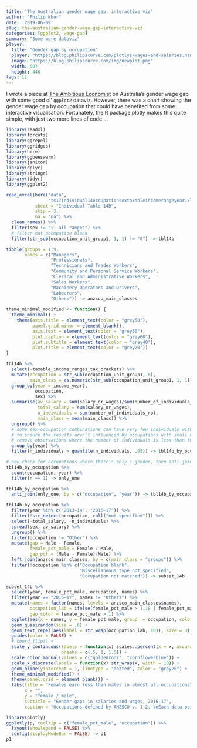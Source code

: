 ```yaml
---
title: 'The Australian gender wage gap: interactive viz'
author: "Philip Khor"
date: '2019-06-09'
slug: the-australian-gender-wage-gap-interactive-viz
categories: [ggplot2, wage-gap]
summary: "Some more dataviz"
player:
  title: "Gender gap by occupation"
  player: "https://blog.philipscurve.com/plotlys/wages-and-salaries.html"
  image: "https://blog.philipscurve.com/img/newplot.png"
  width: 607
  height: 446
tags: []
---
```


I wrote a piece at [The Ambitious Economist](https://theambitiouseconomist.com/an-analysis-of-the-gender-wage-gap-in-australia/) on Australia's gender wage gap with some good ol' `ggplot2` dataviz. However, there was a chart showing the gender wage gap by occupation that could have benefited from some interactive visualisation. Fortunately, the R package plotly makes this quite simple, with just two more lines of code ... 


```r
library(readxl)
library(forcats)
library(ggrepel)
library(ggridges)
library(here)
library(ggbeeswarm)
library(janitor)
library(dplyr)
library(stringr)
library(tidyr)
library(ggplot2)

read_excel(here("data", 
                "ts17individual14occupationsextaxableincomerangeyear.xlsx"), 
           sheet = "Individual Table 14B", 
           skip = 3, 
           na = "na") %>% 
  clean_names() %>% 
  filter(sex != "i. all ranges") %>% 
  # filter out occupation blank
  filter(str_sub(occupation_unit_group1, 1, 1) != "0") -> tbl14b

tibble(groups = 1:9, 
       names = c("Managers", 
                 "Professionals", 
                 "Technicians and Trades Workers",
                 "Community and Personal Service Workers", 
                 "Clerical and Administrative Workers", 
                 "Sales Workers",
                 "Machinery Operators and Drivers", 
                 "Labourers",
                 "Others")) -> anzsco_main_classes
 
theme_minimal_modified <- function() { 
  theme_minimal() + 
    theme(axis.title = element_text(color = "grey50"), 
          panel.grid.minor = element_blank(), 
          axis.text = element_text(color = "grey50"), 
          plot.caption = element_text(color = "grey60"), 
          plot.subtitle = element_text(color = "grey40"), 
          plot.title = element_text(color = "grey20"))
}

tbl14b %>% 
  select(-taxable_income_ranges_tax_brackets) %>% 
  mutate(occupation = str_sub(occupation_unit_group1, 6), 
         main_class = as.numeric(str_sub(occupation_unit_group1, 1, 1))) %>% 
  group_by(year = income_year2, 
           occupation, 
           sex) %>% 
  summarise(av_salary = sum(salary_or_wages)/sum(number_of_individuals_no), 
            total_salary = sum(salary_or_wages),
            n_individuals = sum(number_of_individuals_no), 
            main_class = mean(main_class)) %>% 
  ungroup() %>% 
  # some sex-occupation combinations can have very few individuals within 
  # to ensure the results aren't influenced by occupations with small numbers of individuals, 
  # remove observations where the number of individuals is less than the 5% quantile for each year (around 62) 
  group_by(year) %>% 
  filter(n_individuals > quantile(n_individuals, .05)) -> tbl14b_by_occupation

# now check for occupations where there's only 1 gender, then anti-join to remove 
tbl14b_by_occupation %>% 
  count(occupation, year) %>% 
  filter(n == 1) -> only_one

tbl14b_by_occupation %>% 
  anti_join(only_one, by = c("occupation", "year")) -> tbl14b_by_occupation

tbl14b_by_occupation %>%
  filter(year %in% c("2013–14", "2016–17")) %>%
  filter(!str_detect(occupation, coll("not specified"))) %>%
  select(-total_salary, -n_individuals) %>%
  spread(sex, av_salary) %>%
  ungroup() %>%
  filter(occupation != "Other") %>%
  mutate(gap = Male - Female,
         female_pct_male = Female / Male,
         gap_pct = (Male - Female)/Male) %>%
  left_join(anzsco_main_classes, by = c(main_class = "groups")) %>%
  filter(!occupation %in% c("Occupation blank",
                            "Miscellaneous type not specified",
                            "Occupation not matched")) -> subset_14b

subset_14b %>% 
  select(year, female_pct_male, occupation, names) %>%
  filter(year == "2016–17", names != "Others") %>% 
  mutate(names = factor(names, levels = anzsco_main_classes$names), 
         occupation_lab = ifelse(female_pct_male > 1.18 | female_pct_male < .5, occupation, ""), 
         gap_color = female_pct_male > 1) %>% 
  ggplot(aes(x = names, y = female_pct_male, group  = occupation, color = gap_color)) + 
  geom_quasirandom(size = .6) + 
  geom_text_repel(aes(label = str_wrap(occupation_lab, 10)), size = 3) + 
  guides(color = FALSE) + 
  # coord_flip() + 
  scale_y_continuous(labels = function(x) scales::percent(x = x, accuracy = 2), 
                     breaks = c(.5, 1, 1.5)) + 
  scale_color_manual(values = c("goldenrod2", "cornflowerblue")) + 
  scale_x_discrete(labels = function(x) str_wrap(x, width = 10)) + 
  geom_hline(yintercept = 1, linetype = "dotted", color = "grey20") + 
  theme_minimal_modified() + 
  theme(panel.grid = element_blank()) + 
  labs(title = "Females earn less than males in almost all occupations", 
       x = "", 
       y = "female / male",
       subtitle = "Gender gaps in salaries and wages, 2016-17", 
       caption = "Occupations defined by ANZSCO v. 1.2. \nEach data point represents an occupation. \n Salary and wages data, Taxation Statistics 2016-2017") -> p

```

```r
library(plotly)
ggplotly(p, tooltip = c("female_pct_male", "occupation")) %>% 
  layout(showlegend = FALSE) %>% 
  config(displayModeBar = FALSE) -> p1
p1
```